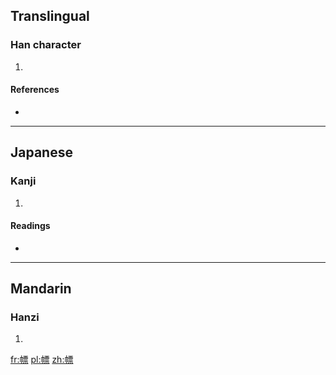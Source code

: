 ==Translingual==

===Han character===
{{Han char|rn=50|rad=巾|as=11|sn=14|four=|canj=中月一田火 (LBMWF)|ids=⿰[[巾]][[票]]}}

# {{defn|Han|sort=巾11}}

====References====
* {{Han ref|kx=0336.010|dkj=09053|dj=0643.020|hdz=10752.010|uh=5E56|ud=24150}}

----

==Japanese==

===Kanji===
{{ja-kanji|grade=|rs=巾11}}

# {{defn|lang=ja|sort=巾11}}

====Readings====
* {{ja-readings|on=[[ひょう]] (hyō)|kun=[[しるし]] (shirushi), [[はた]] (hata), [[のおり]] (noori)}}

----

==Mandarin==

===Hanzi===
{{cmn-hanzi|pin=[[biāo]] ([[biao1]])|wg=piao<sup>1</sup>}}

# {{defn|lang=cmn|sort=巾11}}

[[fr:幖]]
[[pl:幖]]
[[zh:幖]]
